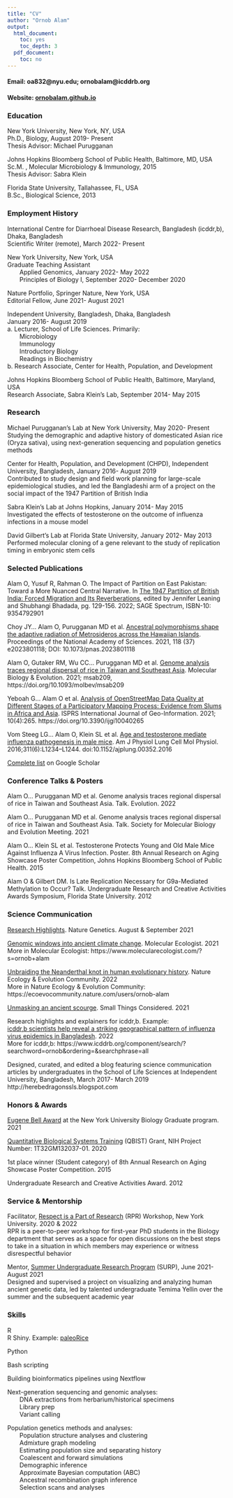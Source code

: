 ```yaml
---
title: "CV"
author: "Ornob Alam"
output:
  html_document:
    toc: yes
    toc_depth: 3
  pdf_document:
    toc: no
---
```

 
#### Email: oa832@nyu.edu; ornobalam@icddrb.org
#### Website: [ornobalam.github.io](https://ornobalam.github.io)

### Education 
New York University, New York, NY, USA\
Ph.D., Biology, August 2019- Present\
Thesis Advisor: Michael Purugganan  

Johns Hopkins Bloomberg School of Public Health, Baltimore, MD, USA\
Sc.M. 	, Molecular Microbiology & Immunology, 2015\
Thesis Advisor: Sabra Klein  
  
Florida State University, Tallahassee, FL, USA\
B.Sc., Biological Science, 2013  

 
### Employment History
International Centre for Diarrhoeal Disease Research, Bangladesh (icddr,b), Dhaka, Bangladesh\
Scientific Writer (remote), March 2022- Present  

New York University, New York, USA\
Graduate Teaching Assistant\
&emsp;&emsp;Applied Genomics, January 2022- May 2022\
&emsp;&emsp;Principles of Biology I, September 2020- December 2020  

Nature Portfolio, Springer Nature, New York, USA\
Editorial Fellow, June 2021- August 2021  

Independent University, Bangladesh, Dhaka, Bangladesh\
January 2016- August 2019\
a. Lecturer, School of Life Sciences. Primarily:  
&emsp;&emsp;Microbiology\
&emsp;&emsp;Immunology\
&emsp;&emsp;Introductory Biology\
&emsp;&emsp;Readings in Biochemistry\
b. Research Associate, Center for Health, Population, and Development  

Johns Hopkins Bloomberg School of Public Health, Baltimore, Maryland, USA\
Research Associate, Sabra Klein’s Lab, September 2014- May 2015 

### Research
Michael Purugganan’s Lab at New York University, May 2020- Present\
Studying the demographic and adaptive history of domesticated Asian rice (Oryza sativa), using next-generation sequencing and population genetics methods  

Center for Health, Population, and Development (CHPD), Independent University, Bangladesh, January 2016- August 2019\
Contributed to study design and field work planning for large-scale epidemiological studies, and led the Bangladeshi arm of a project on the social impact of the 1947 Partition of British India

Sabra Klein’s Lab at Johns Hopkins, January 2014- May 2015\
Investigated the effects of testosterone on the outcome of influenza infections in a mouse model  

David Gilbert’s Lab at Florida State University, January 2012- May 2013\
Performed molecular cloning of a gene relevant to the study of replication timing in embryonic stem cells

### Selected Publications
Alam O, Yusuf R, Rahman O. The Impact of Partition on East Pakistan: Toward a More Nuanced Central Narrative. In [The 1947 Partition of British India: Forced Migration and Its Reverberations](https://spectrum.sagepub.in/book/the-1947-partition-of-British-India-Jennifer-Leaning-9789354792908/20), edited by Jennifer Leaning and Shubhangi Bhadada, pg. 129-156. 2022; SAGE Spectrum, ISBN-10: 9354792901  

Choy JY… Alam O, Purugganan MD et al. [Ancestral polymorphisms shape the adaptive radiation of Metrosideros across the Hawaiian Islands](https://www.pnas.org/doi/10.1073/pnas.2023801118). Proceedings of the National Academy of Sciences. 2021, 118 (37) e2023801118; DOI: 10.1073/pnas.2023801118  

Alam O, Gutaker RM, Wu CC… Purugganan MD et al. [Genome analysis traces regional dispersal of rice in Taiwan and Southeast Asia](https://academic.oup.com/mbe/article/38/11/4832/6317837). Molecular Biology & Evolution. 2021; msab209, https://doi.org/10.1093/molbev/msab209  

Yeboah G… Alam O et al. [Analysis of OpenStreetMap Data Quality at Different Stages of a Participatory Mapping Process: Evidence from Slums in Africa and Asia](https://www.mdpi.com/2220-9964/10/4/265/htm). ISPRS International Journal of Geo-Information. 2021; 10(4):265. https://doi.org/10.3390/ijgi10040265  

Vom Steeg LG… Alam O, Klein SL  et al. [Age and testosterone mediate influenza pathogenesis in male mice](https://journals.physiology.org/doi/full/10.1152/ajplung.00352.2016). Am J Physiol Lung Cell Mol Physiol. 2016;311(6):L1234–L1244. doi:10.1152/ajplung.00352.2016  
  
[Complete list](https://scholar.google.com/citations?user=HJ5AVqkAAAAJ&hl=en) on Google Scholar

### Conference Talks & Posters
Alam O… Purugganan MD et al. Genome analysis traces regional dispersal of rice in Taiwan and Southeast Asia. Talk. Evolution. 2022  

Alam O… Purugganan MD et al. Genome analysis traces regional dispersal of rice in Taiwan and Southeast Asia. Talk. Society for Molecular Biology and Evolution Meeting. 2021  

Alam O… Klein SL et al. Testosterone Protects Young and Old Male Mice Against Influenza A Virus Infection. Poster. 8th Annual Research on Aging Showcase Poster Competition, Johns Hopkins Bloomberg School of Public Health. 2015  

Alam O & Gilbert DM. Is Late Replication Necessary for G9a-Mediated Methylation to Occur? Talk. Undergraduate Research and Creative Activities Awards Symposium, Florida State University. 2012

### Science Communication
[Research Highlights](https://www.nature.com/search?q=ornob+alam&journal=). Nature Genetics. August & September 2021  

[Genomic windows into ancient climate change](https://www.molecularecologist.com/2021/05/04/genomic-windows-into-ancient-climate-change/). Molecular Ecologist. 2021\
More in Molecular Ecologist: https://www.molecularecologist.com/?s=ornob+alam  

[Unbraiding the Neanderthal knot in human evolutionary history](https://ecoevocommunity.nature.com/posts/unbraiding-the-neanderthal-knot-in-human-evolutionary-history). Nature Ecology & Evolution Community. 2022\
More in Nature Ecology & Evolution Community: 
https://ecoevocommunity.nature.com/users/ornob-alam  

[Unmasking an ancient scourge](https://schaechter.asmblog.org/schaechter/2021/01/unmasking-an-ancient-scourge.html). Small Things Considered. 2021  

Research highlights and explainers for icddr,b. Example: \
[icddr,b scientists help reveal a striking geographical pattern of influenza virus epidemics in Bangladesh](https://www.icddrb.org/news-and-events/news?id=895). 2022  
More for icddr,b: https://www.icddrb.org/component/search/?searchword=ornob&ordering=&searchphrase=all

Designed, curated, and edited a blog featuring science communication articles by undergraduates in the School of Life Sciences at Independent University, Bangladesh, March 2017- March 2019\
http://herebedragonssls.blogspot.com

### Honors & Awards 
[Eugene Bell Award](https://as.nyu.edu/departments/biology/academics/graduate-student-awards.html) at the New York University Biology Graduate program. 2021  

[Quantitative Biological Systems Training](https://as.nyu.edu/departments/biology/academics/phd/qbist-program.html) (QBIST) Grant, NIH Project Number: 1T32GM132037-01. 2020  

1st place winner (Student category) of 8th Annual Research on Aging Showcase Poster Competition. 2015  

Undergraduate Research and Creative Activities Award. 2012

### Service & Mentorship
Facilitator, [Respect is a Part of Research](http://www.respectispartofresearch.com/) (RPR) Workshop, New York University. 2020 & 2022\
RPR is a peer-to-peer workshop for first-year PhD students in the Biology department that serves as a space for open discussions on the best steps to take in a situation in which members may experience or witness disrespectful behavior  

Mentor, [Summer Undergraduate Research Program](https://as.nyu.edu/departments/biology/outreach/surp.html) (SURP), June 2021- August 2021\
Designed and supervised a project on visualizing and analyzing human ancient genetic data, led by talented undergraduate Temima Yellin over the summer and the subsequent academic year


### Skills

R\
R Shiny. Example: [paleoRice](https://ornob.shinyapps.io/paleorice/)

Python  

Bash scripting  

Building bioinformatics pipelines using Nextflow  

Next-generation sequencing and genomic analyses:\
&emsp;&emsp;DNA extractions from herbarium/historical specimens\
&emsp;&emsp;Library prep\
&emsp;&emsp;Variant calling  

Population genetics methods and analyses:\
&emsp;&emsp;Population structure analyses and clustering\
&emsp;&emsp;Admixture graph modeling\
&emsp;&emsp;Estimating population size and separating history\
&emsp;&emsp;Coalescent and forward simulations\
&emsp;&emsp;Demographic inference\
&emsp;&emsp;Approximate Bayesian computation (ABC)\
&emsp;&emsp;Ancestral recombination graph inference\
&emsp;&emsp;Selection scans and analyses

